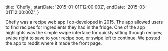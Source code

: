   title: 'Chefly',
  startDate: '2015-01-01T12:00:00Z',
  endDate: '2015-03-01T12:00:00Z',
}

Chefly was a recipe web app I co-developed in 2015. The app allowed users to
find recipes for ingredients they had in the fridge. One of the app highlights
was the simple swipe interface for quickly sifting through recipes; swipe right
to save to your recipe box, or swipe left to continue. We posted the app to
reddit where it made the front page.